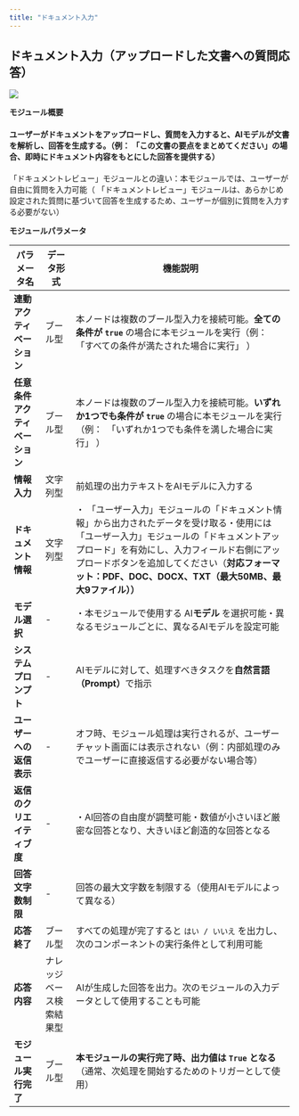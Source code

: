 ```yaml
---
title: "ドキュメント入力"
---
```


## ドキュメント入力（アップロードした文書への質問応答）

![](https://uxkpl4cba3j.feishu.cn/space/api/box/stream/download/asynccode/?code=Njc5NjgwOGVjZThiZmY0OWUwZThjMDQwNDE5N2NmYTdfc0xDU2RkUWVuZzFJcVVGQ0Q0S2Y5MDU4dGJqR3dTOEtfVG9rZW46QjV6eGJ6SHBjbzUwZHF4b0VaZmNNanNwbmVmXzE3NDI5OTc0Mjg6MTc0MzAwMTAyOF9WNA)

**モジュール概要**

#### ユーザーがドキュメントをアップロードし、質問を入力すると、AIモデルが文書を解析し、回答を生成する。（例： 「この文書の要点をまとめてください」の場合、即時にドキュメント内容をもとにした回答を提供する）

「ドキュメントレビュー」モジュールとの違い：本モジュールでは、ユーザーが自由に質問を入力可能（ 「ドキュメントレビュー」モジュールは、あらかじめ設定された質問に基づいて回答を生成するため、ユーザーが個別に質問を入力する必要がない）

**モジュールパラメータ**

| パラメータ名            | データ形式        | 機能説明                                                                                                                                                        |
| ----------------- | ------------ | ----------------------------------------------------------------------------------------------------------------------------------------------------------- |
| **連動アクティベーション**   | ブール型         | 本ノードは複数のブール型入力を接続可能。**全ての条件が `true`&#x20;**&#x20;の場合に本モジュールを実行（例：　「すべての条件が満たされた場合に実行」 ）                                                                     |
| **任意条件アクティベーション** | ブール型         | 本ノードは複数のブール型入力を接続可能。**いずれか1つでも条件が `true`&#x20;**&#x306E;場合に本モジュールを実行（例：　「いずれか1つでも条件を満した場合に実行」 ）                                                             |
| **情報入力**          | 文字列型         | 前処理の出力テキストをAIモデルに入力する                                                                                                                                       |
| **ドキュメント情報**      | 文字列型         | ・ 「ユーザー入力」モジュールの「ドキュメント情報」から出力されたデータを受け取る・使用には「ユーザー入力」モジュールの「ドキュメントアップロード」を有効にし、入力フィールド右側にアップロードボタンを追加してください（**対応フォーマット：PDF、DOC、DOCX、TXT（最大50MB、最大9ファイル））** |
| **モデル選択**         | -            | ・本モジュールで使用する AI**モデル** を選択可能・異なるモジュールごとに、異なるAIモデルを設定可能                                                                                                      |
| **システムプロンプト**     | -            | AIモデルに対して、処理すべきタスクを**自然言語（Prompt）**&#x3067;指示                                                                                                               |
| **ユーザーへの返信表示**    | -            | オフ時、モジュール処理は実行されるが、ユーザーチャット画面には表示されない（例：内部処理のみでユーザーに直接返信する必要がない場合等）                                                                                         |
| **返信のクリエイティブ度**   | -            | ・AI回答の自由度が調整可能・数値が小さいほど厳密な回答となり、大きいほど創造的な回答となる                                                                                                              |
| **回答文字数制限**       | -            | 回答の最大文字数を制限する（使用AIモデルによって異なる）                                                                                                                               |
| **応答終了**          | ブール型         | すべての処理が完了すると `はい / いいえ` を出力し、次のコンポーネントの実行条件として利用可能                                                                                                          |
| **応答内容**          | ナレッジベース検索結果型 | AIが生成した回答を出力。次のモジュールの入力データとして使用することも可能                                                                                                                      |
| **モジュール実行完了**     | ブール型         | **本モジュールの実行完了時、出力値は `True` となる**（通常、次処理を開始するためのトリガーとして使用）                                                                                                   |

